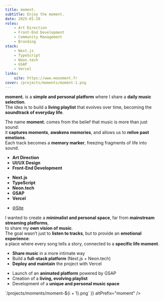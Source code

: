 ```yaml
---
title: moment.
subtitle: Enjoy the moment.
date: 2025-01-20
roles:
    - Art Direction
    - Front-End Development
    - Community Management
    - Branding
stack:
    - Next.js
    - TypeScript
    - Neon.tech
    - GSAP
    - Vercel
links:
    site: https://www.moooment.fr
cover: /projects/moments/moment-1.png
---
```


<Section>

**moment.** is a **simple and personal platform** where I share a **daily music selection**.  
The idea is to build a **living playlist** that evolves over time, becoming the **soundtrack of everyday life**.

The name **moment.** comes from the belief that music is more than just sound:  
it **captures moments**, **awakens memories**, and allows us to **relive past emotions**.  
Each track becomes a **memory marker**, freezing fragments of life into sound.

</Section>

<Accordion>

<AccordionItem title="Roles">

-   **Art Direction**
-   **UI/UX Design**
-   **Front-End Development**

</AccordionItem>

<AccordionItem title="Stack">

-   **Next.js**
-   **TypeScript**
-   **Neon.tech**
-   **GSAP**
-   **Vercel**

</AccordionItem>

<AccordionItem title="Links">

-   [🌐Site](https://www.moooment.fr)

</AccordionItem>

<AccordionItem title="Context">

I wanted to create a **minimalist and personal space**, far from **mainstream streaming platforms**,  
to share my **own vision of music**.  
The goal wasn’t just to **listen to tracks**, but to provide an **emotional experience**:  
a place where every song tells a story, connected to a **specific life moment**.

</AccordionItem>

<AccordionItem title="Objectives">

-   **Share music** in a more intimate way
-   Build a **full-stack platform** (Next.js + Neon.tech)
-   **Deploy and maintain** the project with Vercel

</AccordionItem>

<AccordionItem title="Results" defaultOpen>

-   Launch of an **animated platform** powered by GSAP
-   Creation of a **living, evolving playlist**
-   Development of a **unique and personal music space**

</AccordionItem>

<AccordionItem title="Gallery" defaultOpen>
    <Lightbox
        images={Array.from(
            { length: 60 },
            (_, i) => `/projects/moments/moment-${i + 1}.png`
        )}
        altPrefix="moment"
    />
</AccordionItem>

</Accordion>
